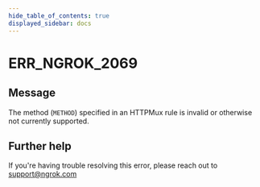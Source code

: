 ```yaml
---
hide_table_of_contents: true
displayed_sidebar: docs
---
```



# ERR_NGROK_2069

## Message

The method (`METHOD`) specified in an HTTPMux rule is invalid or otherwise not currently supported.

<ErrorDetails error="err_ngrok_2069" />

## Further help

If you're having trouble resolving this error, please reach out to [support@ngrok.com](mailto:support@ngrok.com?subject=Help%20with%20ERR_NGROK_2069)
